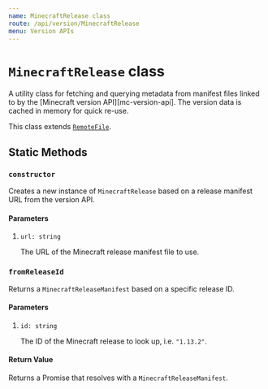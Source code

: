 ```yaml
---
name: MinecraftRelease class
route: /api/version/MinecraftRelease
menu: Version APIs
---
```


# `MinecraftRelease` class

A utility class for fetching and querying metadata from manifest files linked to by the [Minecraft version API][mc-version-api]. The version data is cached in memory for quick re-use.

This class extends [`RemoteFile`](/api/file/RemoteFile).

## Static Methods

### `constructor`

Creates a new instance of `MinecraftRelease` based on a release manifest URL from the version API.

#### Parameters

1. `url: string`

   The URL of the Minecraft release manifest file to use.

### `fromReleaseId`

Returns a `MinecraftReleaseManifest` based on a specific release ID.

#### Parameters

1. `id: string`

   The ID of the Minecraft release to look up, i.e. `"1.13.2"`.

#### Return Value

Returns a Promise that resolves with a `MinecraftReleaseManifest`.
